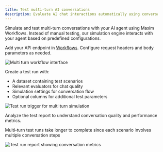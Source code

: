 ```yaml
---
title: Test multi-turn AI conversations
description: Evaluate AI chat interactions automatically using conversation simulation, without code changes
---
```


Simulate and test multi-turn conversations with your AI agent using Maxim Workflows. Instead of manual testing, our simulation engine interacts with your agent based on predefined configurations.

<Steps>
<Step title="Configure your HTTP endpoint">

Add your API endpoint in [Workflows](/docs/evaluate/how-to/evaluate-workflows-via-api-endpoint/test-your-ai-outputs-using-application-endpoint). Configure request headers and body parameters as needed.

![Multi turn workflow interface](/images/docs/evaluate/quickstart/workflow/multi-turn/multi-turn-simulation-interface.png)

</Step>

<Step title="Configure test settings">

Create a test run with:

- A dataset containing test scenarios
- Relevant evaluators for chat quality
- Simulation settings for conversation flow
- Optional columns for additional test parameters

![Test run trigger for multi turn simulation](/images/docs/evaluate/quickstart/workflow/multi-turn/multi-turn-simulation-testrun-trigger-sheet.png)

</Step>

<Step title="Review simulation results">

Analyze the test report to understand conversation quality and performance metrics.

<Note>Multi-turn test runs take longer to complete since each scenario involves multiple conversation steps</Note>

![Test run report showing conversation metrics](/images/docs/evaluate/quickstart/workflow/multi-turn/multi-turn-simulation-testrun-report.png)

</Step>

</Steps>

